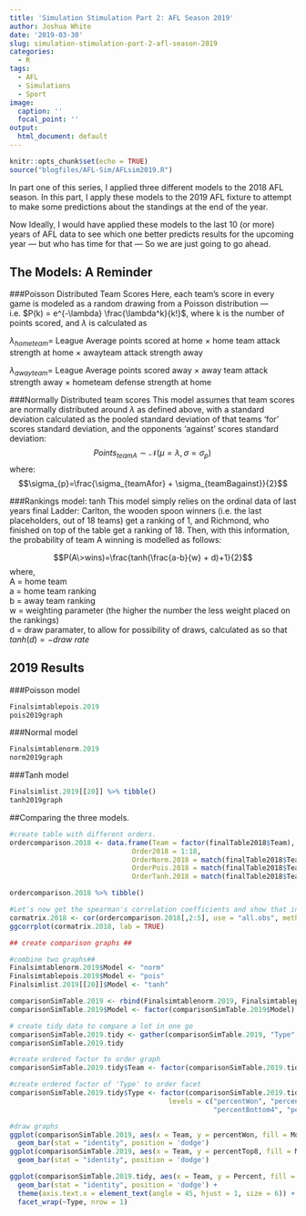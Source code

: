 ```yaml
---
title: 'Simulation Stimulation Part 2: AFL Season 2019'
author: Joshua White
date: '2019-03-30'
slug: simulation-stimulation-part-2-afl-season-2019
categories:
  - R
tags:
  - AFL
  - Simulations
  - Sport
image:
  caption: ''
  focal_point: ''
output:
  html_document: default
---
```


```r
knitr::opts_chunk$set(echo = TRUE)
source("blogfiles/AFL-Sim/AFLsim2019.R")
```

In part one of this series, I applied three different models to the 2018 AFL season. In this part, I apply these models to the 2019 AFL fixture to attempt to make some predictions about the standings at the end of the year. 

Now Ideally, I would have applied these models to the last 10 (or more) years of AFL data to see which one better predicts results for the upcoming year --- but who has time for that --- So we are just going to go ahead. 

## The Models: A Reminder

###Poisson Distributed Team Scores
Here, each team's score in every game is modeled as a random drawing from a Poisson distribution --- i.e. $P(k) = e^{-\lambda} \frac{\lambda^k}{k!}$, where k is the number of points scored, and $\lambda$ is calculated as 

$\lambda_{home team} =$ League Average points scored at home $\times$ home team attack strength at home $\times$ awayteam attack strength away

$\lambda_{away team} =$ League Average points scored away $\times$ away team attack strength away $\times$ hometeam defense strength at home


###Normally Distributed team scores
This model assumes that team scores are normally distributed around $\lambda$ as defined above, with a standard deviation calculated as the pooled standard deviation of that teams 'for' scores standard deviation, and the opponents 'against' scores standard deviation:
$$Points_{teamA} \sim \mathcal{N}(\mu=\lambda,\,\sigma = \sigma_p)\,$$ 
where: <br>
$$\sigma_{p}=\frac{\sigma_{teamAfor} + \sigma_{teamBagainst}}{2}$$

###Rankings model: tanh
This model simply relies on the ordinal data of last years final Ladder: Carlton, the wooden spoon winners (i.e. the last placeholders, out of 18 teams) get a ranking of 1, and Richmond, who finished on top of the table get a ranking of 18. Then, with this information, the probability of team A winning is modelled as follows:

$$P(A\>wins)=\frac{tanh(\frac{a-b}{w} + d)+1}{2}$$
where,<br>
A = home team <br>
a = home team ranking <br> 
b = away team ranking <br>
w = weighting parameter (the higher the number the less weight placed on the rankings) <br>
d = draw paramater, to allow for possibility of draws, calculated as so that $tanh(d) = -draw\>rate$

## 2019 Results

###Poisson model
```r
Finalsimtablepois.2019
pois2019graph
```

###Normal model
```r
Finalsimtablenorm.2019
norm2019graph
```

###Tanh model

```r
Finalsimlist.2019[[20]] %>% tibble()
tanh2019graph
```


##Comparing the three models.

```r

#create table with different orders. 
ordercomparison.2018 <- data.frame(Team = factor(finalTable2018$Team),
                              Order2018 = 1:18,
                              OrderNorm.2018 = match(finalTable2018$Team, Finalsimtablenorm.2018$Team),
                              OrderPois.2018 = match(finalTable2018$Team, Finalsimtablepois.2018$Team),
                              OrderTanh.2018 = match(finalTable2018$Team, Finalsimlist.2018[[20]]$Team)) 

ordercomparison.2018 %>% tibble()

#Let's now get the spearman's correlation coefficients and show that in a correlatin matrix
cormatrix.2018 <- cor(ordercomparison.2018[,2:5], use = "all.obs", method = "spearman")
ggcorrplot(cormatrix.2018, lab = TRUE)

## create comparison graphs ##

#combine two graphs##
Finalsimtablenorm.2019$Model <- "norm"
Finalsimtablepois.2019$Model <- "pois"
Finalsimlist.2019[[20]]$Model <- "tanh"

comparisonSimTable.2019 <- rbind(Finalsimtablenorm.2019, Finalsimtablepois.2019, Finalsimlist.2019[[20]])
comparisonSimTable.2019$Model <- factor(comparisonSimTable.2019$Model)

# create tidy data to compare a lot in one go
comparisonSimTable.2019.tidy <- gather(comparisonSimTable.2019, "Type", "Percent", 6:10)
comparisonSimTable.2019.tidy 

#create ordered factor to order graph
comparisonSimTable.2019.tidy$Team <- factor(comparisonSimTable.2019.tidy$Team, levels = Finalsimtablepois.2019$Team)

#create ordered factor of 'Type' to order facet
comparisonSimTable.2019.tidy$Type <- factor(comparisonSimTable.2019.tidy$Type, 
                                       levels = c("percentWon", "percentTop4", "percentTop8",
                                                  "percentBottom4", "percentLast"))

#draw graphs
ggplot(comparisonSimTable.2019, aes(x = Team, y = percentWon, fill = Model)) + 
  geom_bar(stat = "identity", position = 'dodge')
ggplot(comparisonSimTable.2019, aes(x = Team, y = percentTop8, fill = Model)) +
  geom_bar(stat = "identity", position = 'dodge')

ggplot(comparisonSimTable.2019.tidy, aes(x = Team, y = Percent, fill = Model)) + 
  geom_bar(stat = "identity", position = 'dodge') + 
  theme(axis.text.x = element_text(angle = 45, hjust = 1, size = 6)) +
  facet_wrap(~Type, nrow = 1)

```
